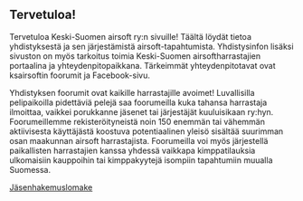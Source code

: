 ## Tervetuloa!

Tervetuloa Keski-Suomen airsoft ry:n sivuille! Täältä löydät tietoa yhdistyksestä ja sen järjestämistä airsoft-tapahtumista.
Yhdistysinfon lisäksi sivuston on myös tarkoitus toimia Keski-Suomen airsoftharrastajien portaalina ja yhteydenpitopaikkana.
Tärkeimmät yhteydenpitotavat ovat ksairsoftin foorumit ja Facebook-sivu.

Yhdistyksen foorumit ovat kaikille harrastajille avoimet!
Luvallisilla pelipaikoilla pidettäviä pelejä saa foorumeilla kuka tahansa harrastaja ilmoittaa, vaikkei porukkanne jäsenet tai järjestäjät kuuluisikaan ry:hyn.
Foorumeillemme rekisteröityneistä noin 150 enemmän tai vähemmän aktiivisesta käyttäjästä koostuva potentiaalinen yleisö sisältää suurimman osan maakunnan airsoft harrastajista.
Foorumeilla voi myös järjestellä paikallisten harrastajien kanssa yhdessä vaikkapa kimppatilauksia ulkomaisiin kauppoihin tai kimppakyytejä isompiin tapahtumiin muualla Suomessa.

[Jäsenhakemuslomake](jasenhakemus)
